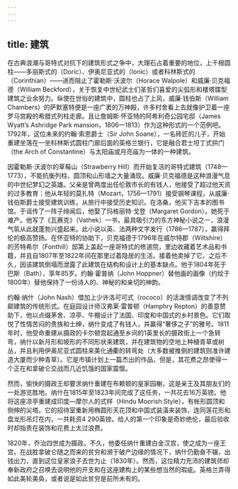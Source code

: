 ```yaml
---
---
---
```

title: 建筑
---




在古典浪潮与哥特式对抗下的建筑形式之争中，大理石占着重要的地位，上千根圆柱——多丽斯式的（Doric）、伊奥尼亚式的（Ionic）或者科林斯式的（Corinthian）——进而阻止了霍勒斯·沃波尔（Horace Walpole）和威廉·贝克福德（William Beckford），关于恢复中世纪武士们圣哲们喜爱的尖弧形和楼塔牒型建筑之业余努力。纵使在世俗的建筑中，圆柱也占了上风，威廉·钱伯斯（William Chambers）的萨默塞特便是一座广袤的万神殿，许多村舍看上去就像护卫着一座罗马宫殿的希腊式列柱走廊。且让詹姆斯·怀亚特的阿希利奇公园宅邸（James Wyatt’s Ashridge Park mansion，1806—1813）作为这种形式的一个范例吧。1792年，这位未来的约翰·索恩爵士（Sir John Soane），一名砖匠的儿子，开始重建坐落在一坐科林斯式圆柱门廊后面的英格兰银行，它是融合君士坦丁式拱门（the Arch of Constantine）与太阳庙或月亮庙为一体的一种建筑。

因霍勒斯·沃波尔的草莓山（Strawberry Hill）而开始复活的哥特式建筑（1748—1773），不能抗衡列柱、圆顶和山形墙之大量涌现。威廉·贝克福德是这种浪漫气息的中世纪梦幻之英雄。父亲是曾两度出任伦敦市长的有钱人，他接受了超过他天资的过多教育：他从年轻的莫扎特（Mozart，1756—1791）接受钢琴课程，从威廉·钱伯斯爵士接受建筑训练，从旅行中接受历史知识。在洛桑，他买下吉本的图书馆。于谣传了一阵子绯闻后，他娶了玛格丽特·戈登（Margaret Gordon）。她死于难产。他写了《瓦赛克》（Vathek）一书，最具吸引力的东方神秘小说之一，浪漫气氛从此就蓬勃兴盛起来。此小说以英、法两种文字发行（1786—1787），赢得拜伦的极高赞扬。在怀亚特的协助下，贝克福德于1796年在威尔特郡（Wiltshire）的芳特希尔（Fonthill）邸第上盖起一座哥特式的修道院，里边收藏着艺术品和书籍，并且自1807年至1822年间在那里过着隐居的生活。接着他卖掉了它。之后不久，因该建筑倒塌而泄露了此建筑在结构和设计上的基本缺点。他于1804年死于巴斯（Bath），享年85岁。约翰·霍普纳（John Hoppner）替他画的画像（约绘于1800年）替他保持了一份诗人的、神秘的和亲切的神韵。

约翰·纳什（John Nash）借加上少许洛可可式（rococo）的活泼情调改变了不列颠建筑的传统形式。在庭园设计师汉弗莱·雷普顿（Hamphry Repton）的善意赞助下，他以点缀茅舍、凉亭、牛棚设计了法国、印度和中国式的乡村景色。它们取悦了性情苦闷的贵族和士绅，纳什变成了有钱人，并赢得“奢侈之子”的雅号。1811年时，他受命重建从摄政的卡尔顿宫起通至乡间的1英里长的摄政街上一个急转弯，纳什以新月形和坡形的不同形状来建筑，并在建筑物的空地上种植青草或树丛，并且利用伊奥尼亚式圆柱来美化通衢的转弯处（大多数被推倒的建筑则准许建造大厦而少种青草）。它是市镇计划上一篇杰出的作品，但是，其花费之昂使得一个正在和拿破仑交战而几近饥饿的国家震懔。

然而，愉快的摄政王却要求纳什重建在布赖顿的皇家园榭，这是亲王及其朋友们的一处游览胜地。纳什在1815年至1823年间完成了这任务，一共花去16万英镑。他将这座凉亭重建成印度—摩尔人的式样（Hindu Moorish Style），有帐形圆顶和侧伸的尖塔。它的招待室重新用椭圆形天花顶和中国式装潢来装饰，连同莲花形和盘龙形吊灯在内，一共耗资4 290英镑。给人的第一个印象是奇妙绝伦，最后验收时却指责在装饰和花费上太过浪费。

1820年，乔治四世成为摄政。不久，他委任纳什重建白金汉宫，使之成为一座王宫。在战胜拿破仑随之而来的贫穷和濒于破产边缘的情况下，纳什仍勤奋不辍，出钱出力，直到这位皇家浪子去世为止（1830年）。然而，这位精力充沛的建筑师却奉新政府之召唤去说明他的开支和在这座建构上的某些想当然的瑕疵。英格兰弄得如此美轮美奂，或者说是如此贫穷是前所未有的。